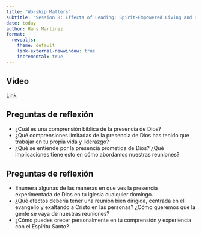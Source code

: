 ```yaml
---
title: "Worship Matters"
subtitle: "Session 8: Effects of Leading: Spirit-Empowered Living and Hope"
date: today
author: Hans Martinez
format:
  revealjs: 
    theme: default
    link-external-newwindow: true
    incremental: true
---
```


## Video

[Link](https://vimeo.com/222407475)

## Preguntas de reflexión


- ¿Cuál es una comprensión bíblica de la presencia de Dios?
- ¿Qué comprensiones limitadas de la presencia de Dios has tenido que trabajar en tu propia vida y liderazgo?
- ¿Qué se entiende por la presencia prometida de Dios? ¿Qué implicaciones tiene esto en cómo abordamos nuestras reuniones?


## Preguntas de reflexión

- Enumera algunas de las maneras en que ves la presencia experimentada de Dios en tu iglesia cualquier domingo.
- ¿Qué efectos debería tener una reunión bien dirigida, centrada en el evangelio y exaltando a Cristo en las personas? ¿Cómo queremos que la gente se vaya de nuestras reuniones?
- ¿Cómo puedes crecer personalmente en tu comprensión y experiencia con el Espíritu Santo?